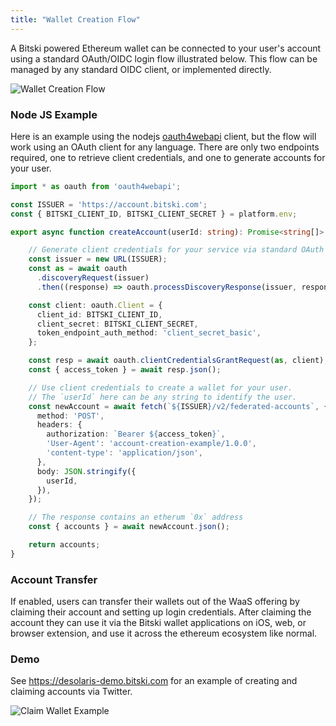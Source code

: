 ```yaml
---
title: "Wallet Creation Flow"
---
```


A Bitski powered Ethereum wallet can be connected to your user's account using a standard OAuth/OIDC login flow illustrated below. This flow can be managed by any standard OIDC client, or implemented directly.

![Wallet Creation Flow](/assets/images/wallet-creation-flow.png)

### Node JS Example

Here is an example using the nodejs [oauth4webapi](https://www.npmjs.com/package/oauth4webapi) client, but the flow will work using an OAuth client for any language. There are only two endpoints required, one to retrieve client credentials, and one to generate accounts for your user.

``` ts
import * as oauth from 'oauth4webapi';

const ISSUER = 'https://account.bitski.com';
const { BITSKI_CLIENT_ID, BITSKI_CLIENT_SECRET } = platform.env;

export async function createAccount(userId: string): Promise<string[]> {

    // Generate client credentials for your service via standard OAuth
    const issuer = new URL(ISSUER);
    const as = await oauth
      .discoveryRequest(issuer)
      .then((response) => oauth.processDiscoveryResponse(issuer, response));

    const client: oauth.Client = {
      client_id: BITSKI_CLIENT_ID,
      client_secret: BITSKI_CLIENT_SECRET,
      token_endpoint_auth_method: 'client_secret_basic',
    };

    const resp = await oauth.clientCredentialsGrantRequest(as, client);
    const { access_token } = await resp.json();

    // Use client credentials to create a wallet for your user.
    // The `userId` here can be any string to identify the user.
    const newAccount = await fetch(`${ISSUER}/v2/federated-accounts`, {
      method: 'POST',
      headers: {
        authorization: `Bearer ${access_token}`,
        'User-Agent': 'account-creation-example/1.0.0',
        'content-type': 'application/json',
      },
      body: JSON.stringify({
        userId,
      }),
    });

    // The response contains an etherum `0x` address
    const { accounts } = await newAccount.json();

    return accounts;
}
```

### Account Transfer

If enabled, users can transfer their wallets out of the WaaS offering by claiming their account and setting up login credentials. After claiming the account they can use it via the Bitski wallet applications on iOS, web, or browser extension, and use it across the ethereum ecosystem like normal.

### Demo

See https://desolaris-demo.bitski.com for an example of creating and claiming accounts via Twitter.

![Claim Wallet Example](/assets/images/claim-wallet-d308a1336a4c0910f1f1206411535527.png)
